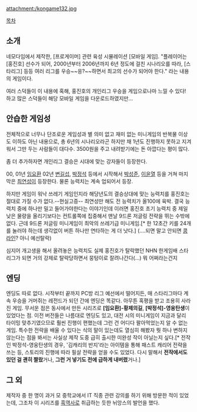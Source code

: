 attachment:/kongame132.jpg ﻿

[[목차]]
== 소개 ==
네모다임에서 제작한, [프로게이머] 관련 육성 시뮬레이션 [모바일 게임]. "플레이어는 [홍진호] 선수가 되어, 2000년부터 2006년까지 6년 정도에 걸친 시나리오를 따라, [스타리그] 등등 여러 리그를 우승~~응?~~하면서 최고의 선수가 되어야 한다." 라는 내용의 게임이다.

여러 스덕들이 이 내용에 혹해, 홍진호의 개인리그 우승을 게임으로나마 느낄 수 있다! 하고 많은 스덕들이 해당 모바일 게임을 다운로드하였지만...

== 안습한 게임성 ==
전체적으로 너무나 단조로운 게임성과 별 의미 없고 재미 없는 미니게임의 반복물 이상도 이하도 아닌 내용으로, 총 6년의 시나리오라곤 하지만 채 1년도 진행하지 못하고 지겨워서 그만 두는 사람들이 대다수. 3500원을 주고 내려받기에는 돈 아깝다는 평이 많다.

좀 더 추가하자면 개인리그 결승은 시대에 맞는 강자들이 등장한다.

00, 01년 [[임요환]] 02년 [[변길섭]], [[박정석]] 등에서 시작해서 [[박성준]], [[이윤열]] 등을 거쳐 마지막은 [[최연성]]이 등장한다. 물론 능력치는 계속 업되어서 등장.

하지만 게임이 워낙 쓰레기 게임인지라 해당년도의 결승상대에 맞는 능력치를 홍진호는 절대로 가질 수가 없다.--현실고증-- 최연성만 해도 전 능력치가 올100에 육박. 결국 능력치 중에 하나만 밀고 들어가야한다는 이야기인데 이러면 홍진호 초기 능력치 중 제일 낮은 물량을 올리기보다는 컨트롤쪽에 집중해서 맨날 9드론 저글링 전략을 뛰는 수밖에 없다. 근데 9드론 저글링 미니게임이 최악의 쓰레기급 미니게임.[* 한 12초간 키를 24개를 눌러야 하는데 생각없이 버튼 하나만 연타하는 게 더 낫다.] (....되면 말고 안되면 [[콩라인]]? 아니 예선탈락)

심지어 개고생을 해서 올려놓은 능력치도 실제 홍진호가 탈락했던 NHN 한게임배 스타리그가 되면 거의 강제로 탈락당하면서 뭉텅이로 잘려나간다(...) 뭐 어쩌라는건지

== 엔딩 ==
엔딩도 따로 없다. 시작부터 끝까지 PC방 리그 예선에서 떨어지든, 매 스타리그마다 계속 우승을 거머쥐는 레전드가 되던 간에 엔딩은 똑같다. 아무튼 혹평을 받고 조용히 사라진 게임. 무서운 점은 동사에서 만든 시리즈로 '''[임요환]-황제의길''', '''[박정석]-영웅탄생'''이 있었다는 점. 이전 버전들은 나름대로 엔딩도 있고, 대전 시의 미니게임이 지금과 달리 타이밍 맞추기였으므로 훨씬 진행이 편했는데 그런 건 어디다 팔아먹었는지 알 수 없는 게임. 특수한 전략을 배울 수 있다는 식의 말이 있는데도 열심히 해봤자 뭣 하나 변하지 않는다는 점을 봐서는 사실상 제작 도중 급히 출시한 미완성 작이 아닐는지 싶다.[* 전작인 박정석-영웅탄생의 경우, '김캐리의 반지'라는 아이템을 통해 패스트 캐리어 전략을 쓰는 등, 스토리의 진행에 따라 필살 전략을 얻을 수도 있었다. 다시 말해서 '''전작에서도 있던 걸 괜히 짤랐'''거나, '''그런 거 넣기도 전에 급하게 내버렸'''거나.]

== 그 외 ==
제작자 중 한 명이 과거 모 중학교에서 IT 직종 관련 강의를 하기 위해 방문한 적이 있었는데, 그조차 이 시리즈를 [[흑역사]]로 취급하는 듯한 뉘앙스의 발언을 했다.

